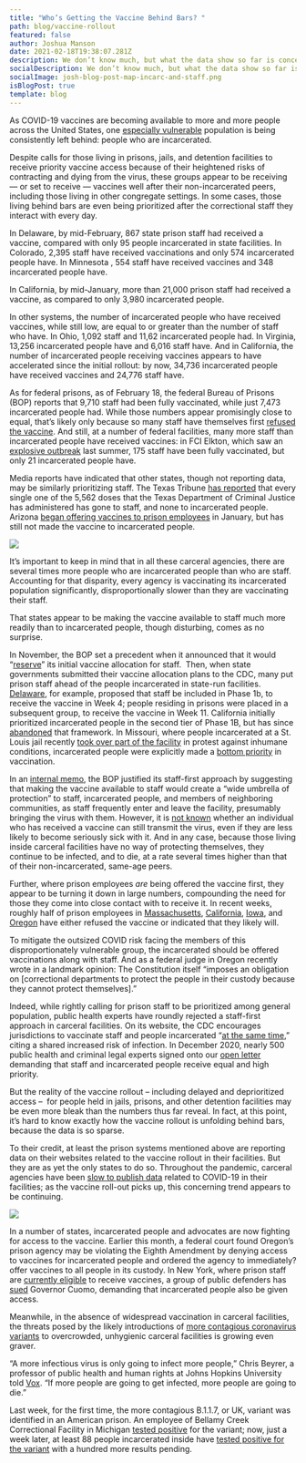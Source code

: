 ```yaml
---
title: "Who’s Getting the Vaccine Behind Bars? "
path: blog/vaccine-rollout
featured: false
author: Joshua Manson
date: 2021-02-18T19:38:07.281Z
description: We don’t know much, but what the data show so far is concerning.
socialDescription: We don’t know much, but what the data show so far is concerning.
socialImage: josh-blog-post-map-incarc-and-staff.png
isBlogPost: true
template: blog
---
```

As COVID-19 vaccines are becoming available to more and more people across the United States, one [especially vulnerable](https://jamanetwork.com/journals/jama/fullarticle/2768249) population is being consistently left behind: people who are incarcerated.

Despite calls for those living in prisons, jails, and detention facilities to receive priority vaccine access because of their heightened risks of contracting and dying from the virus, these groups appear to be receiving — or set to receive — vaccines well after their non-incarcerated peers, including those living in other congregate settings. In some cases, those living behind bars are even being prioritized after the correctional staff they interact with every day.

In Delaware, by mid-February, 867 state prison staff had received a vaccine, compared with only 95 people incarcerated in state facilities. In Colorado, 2,395 staff have received vaccinations and only 574 incarcerated people have. In Minnesota , 554 staff have received vaccines and 348 incarcerated people have.

In California, by mid-January, more than 21,000 prison staff had received a vaccine, as compared to only 3,980 incarcerated people.

In other systems, the number of incarcerated people who have received vaccines, while still low, are equal to or greater than the number of staff who have. In Ohio, 1,092 staff and 11,62 incarcerated people had. In Virginia, 13,256 incarcerated people have and 6,016 staff have. And in California, the number of incarcerated people receiving vaccines appears to have accelerated since the initial rollout: by now, 34,736 incarcerated people have received vaccines and 24,776 staff have.

As for federal prisons, as of February 18, the federal Bureau of Prisons (BOP) reports that 9,710 staff had been fully vaccinated, while just 7,473 incarcerated people had. While those numbers appear promisingly close to equal, that’s likely only because so many staff have themselves first [refused the vaccine](https://www.vice.com/en/article/qjpnwv/covid-19-devastated-prisons-now-some-inside-dont-want-the-vaccine). And still, at a number of federal facilities, many more staff than incarcerated people have received vaccines: in FCI Elkton, which saw an [explosive outbreak](https://www.fox19.com/2020/07/15/more-than-covid-cases-ohio-federal-prison-health-officials-say/) last summer, 175 staff have been fully vaccinated, but only 21 incarcerated people have.

Media reports have indicated that other states, though not reporting data, may be similarly prioritizing staff. The Texas Tribune [has reported](https://www.texastribune.org/2021/02/03/texas-prisons-coronavirus-vaccine/) that every single one of the 5,562 doses that the Texas Department of Criminal Justice has administered has gone to staff, and none to incarcerated people. Arizona [began offering vaccines to prison employees](https://ktar.com/story/3861108/agency-starts-offering-coronavirus-vaccine-to-arizona-corrections-officers/) in January, but has still not made the vaccine to incarcerated people. 

![](josh-blog-post-map-incarc-and-staff.png)

It’s important to keep in mind that in all these carceral agencies, there are several times more people who are incarcerated people than who are staff. Accounting for that disparity, every agency is vaccinating its incarcerated population significantly, disproportionally slower than they are vaccinating their staff.

That states appear to be making the vaccine available to staff much more readily than to incarcerated people, though disturbing, comes as no surprise. 

In November, the BOP set a precedent when it announced that it would “[reserve](https://apnews.com/article/coronavirus-pandemic-prisons-85361fcf7cda33c7b6afb5ad8d2df8a2)” its initial vaccine allocation for staff.  Then, when state governments submitted their vaccine allocation plans to the CDC, many put prison staff ahead of the people incarcerated in state-run facilities. [Delaware](https://coronavirus.delaware.gov/wp-content/uploads/sites/177/2021/01/COVID-19-Vaccination-Playbook-DE-V11_010721_FINAL.pdf#page=59), for example, proposed that staff be included in Phase 1b, to receive the vaccine in Week 4; people residing in prisons were placed in a subsequent group, to receive the vaccine in Week 11. California initially prioritized incarcerated people in the second tier of Phase 1B, but has since [abandoned](https://www.sacbee.com/news/equity-lab/article248785125.html) that framework. In Missouri, where people incarcerated at a St. Louis jail recently [took over part of the facility](https://www.aljazeera.com/news/2021/2/8/st-louis-jail-riot-prompts-calls-for-better-covid-measures) in protest against inhumane conditions, incarcerated people were explicitly made a [bottom priority](https://fox4kc.com/tracking-coronavirus/kansas-inmates-among-first-to-get-vaccine-missouri-prisoners-are-last/) in vaccination.

In an [internal memo](https://www.forbes.com/sites/walterpavlo/2020/12/21/federal-bureau-of-prisons-starts-vaccination-of-staff-inmates-soon-thereafter/?sh=52025a0baa96), the BOP justified its staff-first approach by suggesting that making the vaccine available to staff would create a “wide umbrella of protection” to staff, incarcerated people, and members of neighboring communities, as staff frequently enter and leave the facility, presumably bringing the virus with them. However, it is [not known](https://www.bbc.com/future/article/20210203-why-vaccinated-people-may-still-be-able-to-spread-covid-19) whether an individual who has received a vaccine can still transmit the virus, even if they are less likely to become seriously sick with it. And in any case, because those living inside carceral facilities have no way of protecting themselves, they continue to be infected, and to die, at a rate several times higher than that of their non-incarcerated, same-age peers.

Further, where prison employees *are* being offered the vaccine first, they appear to be turning it down in large numbers, compounding the need for those they come into close contact with to receive it. In recent weeks, roughly half of prison employees in [Massachusetts](https://www.wgbh.org/news/local-news/2021/02/08/more-than-half-of-mass-corrections-workers-have-refused-covid-vaccine), [California](https://www.sacbee.com/news/politics-government/the-state-worker/article249123895.html), [Iowa](https://www.desmoinesregister.com/story/news/2021/01/28/prison-workers-refuse-covid-19-vaccine-iowa-department-of-corrections/4294691001/), and [Oregon](https://www.wweek.com/news/2021/02/10/state-officials-expect-45-of-oregon-prison-staff-to-refuse-a-covid-19-vaccine/) have either refused the vaccine or indicated that they likely will.

To mitigate the outsized COVID risk facing the members of this disproportionately vulnerable group, the incarcerated should be offered vaccinations along with staff. And as a federal judge in Oregon recently wrote in a landmark opinion: The Constitution itself “imposes an obligation on \[correctional departments to protect the people in their custody because they cannot protect themselves].”

Indeed, while rightly calling for prison staff to be prioritized among general population, public health experts have roundly rejected a staff-first approach in carceral facilities. On its website, the CDC encourages jurisdictions to vaccinate staff and people incarcerated “[at the same time](https://www.cdc.gov/coronavirus/2019-ncov/community/correction-detention/vaccine-faqs.html),” citing a shared increased risk of infection. In December 2020, nearly 500 public health and criminal legal experts signed onto our [open letter](https://docs.google.com/document/d/1Rlz5lCDHLCJ4Pnhl0mdNl3VeRSuBu8QWblRtjXu6zN0/edit) demanding that staff and incarcerated people receive equal and high priority.

But the reality of the vaccine rollout – including delayed and deprioritized access –  for people held in jails, prisons, and other detention facilities may be even more bleak than the numbers thus far reveal. In fact, at this point, it’s hard to know exactly how the vaccine rollout is unfolding behind bars, because the data is so sparse. 

To their credit, at least the prison systems mentioned above are reporting data on their websites related to the vaccine rollout in their facilities. But they are as yet the only states to do so. Throughout the pandemic, carceral agencies have been [slow to publish data](https://uclacovidbehindbars.org/blog/data-reporting) related to COVID-19 in their facilities; as the vaccine roll-out picks up, this concerning trend appears to be continuing. 

![](josh-blog-post-map-reporting.png)

In a number of states, incarcerated people and advocates are now fighting for access to the vaccine. Earlier this month, a federal court found Oregon’s prison agency may be violating the Eighth Amendment by denying access to vaccines for incarcerated people and ordered the agency to immediately? offer vaccines to all people in its custody. In New York, where prison staff are [currently eligible](https://www.governor.ny.gov/news/governor-cuomo-announces-additional-new-yorkers-individuals-75-and-older-can-begin-scheduling) to receive vaccines, a group of public defenders has [sued](https://lawandcrime.com/covid-19-pandemic/inmates-citing-dangerous-conditions-sue-gov-cuomo-to-get-covid-19-vaccine-access-that-jail-employees-are-getting/) Governor Cuomo, demanding that incarcerated people also be given access.

Meanwhile, in the absence of widespread vaccination in carceral facilities, the threats posed by the likely introductions of [more contagious coronavirus variants](https://www.cidrap.umn.edu/news-perspective/2021/01/cdc-variant-covid-19-strain-likely-circulating-many-states) to overcrowded, unhygienic carceral facilities is growing even graver.

“A more infectious virus is only going to infect more people,” Chris Beyrer, a professor of public health and human rights at Johns Hopkins University told [Vox](https://www.vox.com/22256219/covid-19-new-variants-prisons-jails-vaccines-masks). “If more people are going to get infected, more people are going to die.”

Last week, for the first time, the more contagious B.1.1.7, or UK, variant was identified in an American prison. An employee of Bellamy Creek Correctional Facility in Michigan [tested positive](https://www.michigan.gov/corrections/0,4551,7-119-1441_26969-551952--,00.html) for the variant; now, just a week later, at least 88 people incarcerated inside have [tested positive for the variant](https://www.michigan.gov/corrections/0,4551,7-119-1441_26969-552181--,00.html) with a hundred more results pending.